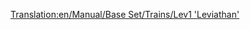 [[Translation:en/Manual/Base Set/Trains/Lev1 'Leviathan']]
{{it/Treni|Image=[[File:en/Lev1leviathan.png]]
|Name=Lev1 'Leviathan'
|Cost=€ 164.062
|Speed=402 km/h (251 mph)
|Weight=105 t
|Power=10.139 hp (7.457 kW)
|Annual=€ 7.030
|Designed=2020
|Lifespan=20
|Capacity=N/A
|Description=Anche se con alcuni problemi di affidabilità, questo motore offre un sostanziale miglioramento rispetto alla monorotaia. Non solo ha un aumento del 20% della velocità massima rispetto al Millennium Z1, grazie alle piste Maglev è anche in grado di trainare treni molto lunghi e pesanti.
|Real-life=[https://www.wikipedia.org/wiki/it:Transrapid Transrapid]
}}